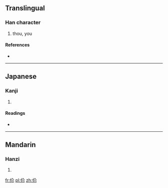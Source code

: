 {{also|你}}
==Translingual==

===Han character===
{{Han char|rn=9|rad=人|as=05|sn=7|four=|canj=人人火 (OOF)}}

# thou, you

====References====
* {{Han ref|kx=0096.200|dkj=00470|dj=0205.050|hdz=10136.050|uh=4F31|ud=20273}}

----

==Japanese==
{{rfd|This character is not used in Japanese}}

===Kanji===
{{ja-kanji|grade=|rs=人05}}

# {{defn|lang=ja|sort=人05}}

====Readings====
* {{ja-readings|on=[[じ]] (ji)|kun=}}

----

==Mandarin==

===Hanzi===
{{cmn-hanzi|pin=[[nǐ]] ([[ni3]]), [[nì]] ([[ni4]])|wg=ni<sup>3</sup>, ni<sup>4</sup>}}

# {{defn|lang=cmn|sort=人05}}

[[fr:伱]]
[[pl:伱]]
[[zh:伱]]